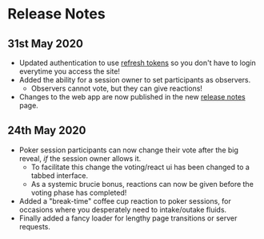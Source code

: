 
<Box maxWidth={9} margin="0 auto">

# Release Notes

## 31st May 2020

- Updated authentication to use [refresh tokens](https://auth0.com/docs/tokens/concepts/refresh-tokens) so you don't have to login everytime you access the site!
- Added the ability for a session owner to set participants as observers.
  - Observers cannot vote, but they can give reactions!
- Changes to the web app are now published in the new [release notes](/release-notes) page.

## 24th May 2020

- Poker session participants can now change their vote after the big reveal, _if_ the session owner allows it.
  - To facilitate this change the voting/react ui has been changed to a tabbed interface.
  - As a systemic brucie bonus, reactions can now be given before the voting phase has completed!
- Added a "break-time" coffee cup reaction to poker sessions, for occasions where you desperately need to intake/outake fluids.
- Finally added a fancy loader for lengthy page transitions or server requests.

</Box>
